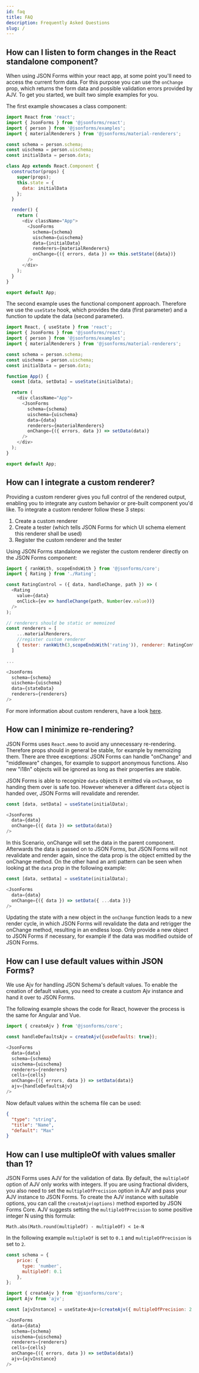 ```yaml
---
id: faq
title: FAQ
description: Frequently Asked Questions
slug: /
---
```


## How can I listen to form changes in the React standalone component?

When using JSON Forms within your react app, at some point you'll need to access the current form data.
For this purpose you can use the `onChange` prop, which returns the form data and possible validation errors provided by AJV.
To get you started, we built two simple examples for you.

The first example showcases a class component:
```js
import React from 'react';
import { JsonForms } from '@jsonforms/react';
import { person } from '@jsonforms/examples';
import { materialRenderers } from '@jsonforms/material-renderers';

const schema = person.schema;
const uischema = person.uischema;
const initialData = person.data;

class App extends React.Component {
  constructor(props) {
    super(props);
    this.state = {
      data: initialData
    };
  }

  render() {
    return (
      <div className="App">
        <JsonForms
          schema={schema}
          uischema={uischema}
          data={initialData}
          renderers={materialRenderers}
          onChange={({ errors, data }) => this.setState({data})}
        />
      </div>
    );
  }
}

export default App;
```

The second example uses the functional component approach.
Therefore we use the `useState` hook, which provides the data (first parameter) and a function to update the data (second parameter).
```js
import React, { useState } from 'react';
import { JsonForms } from '@jsonforms/react';
import { person } from '@jsonforms/examples';
import { materialRenderers } from '@jsonforms/material-renderers';

const schema = person.schema;
const uischema = person.uischema;
const initialData = person.data;

function App() {
  const [data, setData] = useState(initialData);

  return (
    <div className="App">
      <JsonForms
        schema={schema}
        uischema={uischema}
        data={data}
        renderers={materialRenderers}
        onChange={({ errors, data }) => setData(data)}
      />
    </div>
  );
}

export default App;
```

## How can I integrate a custom renderer?

Providing a custom renderer gives you full control of the rendered output, enabling you to integrate any custom behavior or pre-built component you'd like.
To integrate a custom renderer follow these 3 steps:

1. Create a custom renderer
2. Create a tester (which tells JSON Forms for which UI schema element this renderer shall be used)
3. Register the custom renderer and the tester

Using JSON Forms standalone we register the custom renderer directly on the JSON Forms component:
```js
import { rankWith, scopeEndsWith } from '@jsonforms/core';
import { Rating } from './Rating';

const RatingControl = ({ data, handleChange, path }) => (
  <Rating
    value={data}
    onClick={ev => handleChange(path, Number(ev.value))}
  />
);

// renderers should be static or memoized
const renderers = [
    ...materialRenderers,
    //register custom renderer
    { tester: rankWith(3,scopeEndsWith('rating')), renderer: RatingControl }
  ]

...

<JsonForms
  schema={schema}
  uischema={uischema}
  data={stateData}
  renderers={renderers}
/>
```

For more information about custom renderers, have a look [here](/docs/tutorial/custom-renderers).

## How can I minimize re-rendering?

JSON Forms uses `React.memo` to avoid any unnecessary re-rendering.
Therefore props should in general be stable, for example by memoizing them.
There are three exceptions: JSON Forms can handle "onChange" and "middleware" changes, for example to support anonymous functions. Also new "i18n" objects will be ignored as long as their properties are stable.

JSON Forms is able to recognize `data` objects it emitted via `onChange`, so handing them over is safe too.
However whenever a different `data` object is handed over, JSON Forms will revalidate and rerender.

```js
const [data, setData] = useState(initialData);

<JsonForms
  data={data}
  onChange={({ data }) => setData(data)}
/>
```
In this Scenario, onChange will set the data in the parent component.
Afterwards the data is passed on to JSON Forms, but JSON Forms will not revalidate and render again, since the data prop is the object emitted by the onChange method.
On the other hand an anti pattern can be seen when looking at the `data` prop in the following example:

```js
const [data, setData] = useState(initialData);

<JsonForms
  data={data}
  onChange={({ data }) => setData({ ...data })}
/>
```
Updating the state with a new object in the `onChange` function leads to a new render cycle, in which JSON Forms will revalidate the data and retrigger the onChange method, resulting in an endless loop.
Only provide a new object to JSON Forms if necessary, for example if the data was modified outside of JSON Forms.

## How can I use default values within JSON Forms?

We use Ajv for handling JSON Schema's default values.
To enable the creation of default values, you need to create a custom Ajv instance and hand it over to JSON Forms.

The following example shows the code for React, however the process is the same for Angular and Vue.

```js
import { createAjv } from '@jsonforms/core';

const handleDefaultsAjv = createAjv({useDefaults: true});

<JsonForms
  data={data}
  schema={schema}
  uischema={uischema}
  renderers={renderers}
  cells={cells}
  onChange={({ errors, data }) => setData(data)}
  ajv={handleDefaultsAjv}
/>
```

Now default values within the schema file can be used:
```json
{
  "type": "string",
  "title": "Name",
  "default": "Max"
}
```
## How can I use multipleOf with values smaller than 1?

JSON Forms uses AJV for the validation of data.
By default, the `multipleOf` option of AJV only works with integers.
If you are using fractional dividers, you also need to set the `multipleOfPrecision` option in AJV and pass your AJV instance to JSON Forms.
To create the AJV instance with suitable options, you can call the `createAjv(options)` method exported by JSON Forms Core.
AJV suggests setting the `multipleOfPrecision` to some positive integer N using this formula:

`Math.abs(Math.round(multipleOf) - multipleOf) < 1e-N`

In the following example `multipleOf` is set to `0.1` and `multipleOfPrecision` is set to `2`.

```js
const schema = {
    price: {
      type: 'number',
      multipleOf: 0.1
    },
};
```


```js
import { createAjv } from '@jsonforms/core';
import Ajv from 'ajv';

const [ajvInstance] = useState<Ajv>(createAjv({ multipleOfPrecision: 2 }));

<JsonForms
  data={data}
  schema={schema}
  uischema={uischema}
  renderers={renderers}
  cells={cells}
  onChange={({ errors, data }) => setData(data)}
  ajv={ajvInstance}
/>
```
